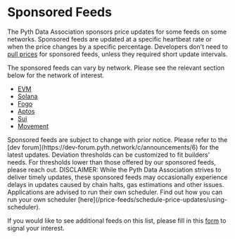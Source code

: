 
# Sponsored Feeds

The Pyth Data Association sponsors price updates for some feeds on some networks.
Sponsored feeds are updated at a specific heartbeat rate or when the price changes by a specific percentage.
Developers don't need to [pull prices](./fetch-price-updates.mdx) for sponsored feeds, unless they required short update intervals.

The sponsored feeds can vary by network. Please see the relevant section below for the network of interest.

- [EVM](sponsored-feeds/evm)
- [Solana](sponsored-feeds/solana)
- [Fogo](sponsored-feeds/fogo)
- [Aptos](sponsored-feeds/aptos)
- [Sui](sponsored-feeds/sui)
- [Movement](sponsored-feeds/movement)

<Callout type="info" emoji="ℹ️">
  Sponsored feeds are subject to change with prior notice. Please refer to the
  [dev forum](https://dev-forum.pyth.network/c/announcements/6) for the latest
  updates.
</Callout>

<Callout type="info" emoji="ℹ️">
  Deviation thresholds can be customized to fit builders’ needs. For thresholds
  lower than those offered by our sponsored feeds, please reach out.
</Callout>

<Callout type="info" emoji="⚠️">
  DISCLAIMER: While the Pyth Data Association strives to deliver timely updates,
  these sponsored feeds may occasionally experience delays in updates caused by
  chain halts, gas estimations and other issues. Applications are advised to run
  their own scheduler. Find out how you can run your own scheduler
  [here](/price-feeds/schedule-price-updates/using-scheduler).
</Callout>

If you would like to see additional feeds on this list, please fill in this [form](https://tally.so/r/nGz2jj) to signal your interest.
